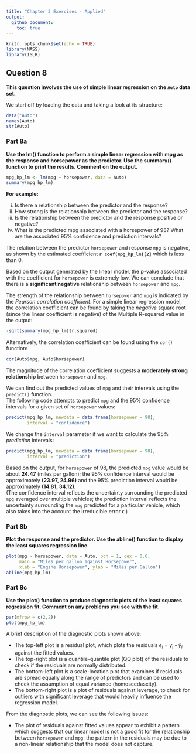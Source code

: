```yaml
---
title: "Chapter 3 Exercises - Applied"
output: 
  github_document:
    toc: true
---
```


```r
knitr::opts_chunk$set(echo = TRUE)
library(MASS)
library(ISLR)
```

## Question 8

**This question involves the use of simple linear regression on the `Auto` data set.**

We start off by loading the data and taking a look at its structure:
```r
data("Auto")
names(Auto)
str(Auto)
```

### Part 8a
**Use the lm() function to perform a simple linear regression with mpg as the response and horsepower as the predictor. Use the summary() function to print the results. Comment on the output.**

```r
mpg_hp_lm <- lm(mpg ~ horsepower, data = Auto)
summary(mpg_hp_lm)
```


**For example:**  

i. Is there a relationship between the predictor and the response?  
ii. How strong is the relationship between the predictor and the response?  
iii. Is the relationship between the predictor and the response positive or negative?  
iv. What is the predicted mpg associated with a horsepower of 98? What are the associated 95% confidence and prediction intervals?  

The relation between the predictor `horsepower` and response `mpg` is negative, as shown by the estimated coefficient **`r coef(mpg_hp_lm)[2]`** which is less than 0. 

Based on the output generated by the linear model, the p-value associated with the coefficient for `horsepower` is extremely low. We can conclude that there is a **significant negative** relationship between `horsepower` and `mpg`.

The strength of the relationship between `horsepower` and `mpg` is indicated by the *Pearson correlation coefficient*. For a simple linear regression model, the correlation coefficient can be found by taking the *negative* square root (since the linear coefficient is negative) of the Multiple R-squared value in the output:
```r
-sqrt(summary(mpg_hp_lm)$r.squared)
```

Alternatively, the correlation coefficient can be found using the `cor()` function:  
```r
cor(Auto$mpg, Auto$horsepower)
```

The magnitude of the correlation coefficient suggests a **moderately strong relationship** between `horsepower` and `mpg`.

We can find out the predicted values of `mpg` and their intervals using the `predict()` function.  
The following code attempts to predict `mpg` and the 95% confidence intervals for a given set of `horsepower` values:
```r
predict(mpg_hp_lm, newdata = data.frame(horsepower = 98), 
        interval = "confidence")
```

We change the `interval` parameter if we want to calculate the 95% *prediction* intervals:
```r
predict(mpg_hp_lm, newdata = data.frame(horsepower = 98), 
        interval = "prediction")
```

Based on the output, for `horsepower` of 98, the predicted `mpg` value would be about **24.47** (miles per gallon); the 95% confidence interval would be approximately **(23.97, 24.96)** and the 95% prediction interval would be approximately **(14.81, 34.12)**.  
(The confidence interval reflects the uncertainty surrounding the predicted `mpg` averaged over multiple vehicles; the prediction interval reflects the uncertainty surrounding the `mpg` predicted for a particular vehicle, which also takes into the account the irreducible error &#1013;.)

### Part 8b
**Plot the response and the predictor. Use the abline() function to display the least squares regression line.**

```r
plot(mpg ~ horsepower, data = Auto, pch = 1, cex = 0.6,
     main = "Miles per gallon against Horsepower",
     xlab = "Engine Horsepower", ylab = "Miles per Gallon")
abline(mpg_hp_lm)
```

### Part 8c
**Use the plot() function to produce diagnostic plots of the least squares regression fit. Comment on any problems you see with the fit.**
```r
par(mfrow = c(2,2))
plot(mpg_hp_lm)
```

A brief description of the diagnostic plots shown above:  

* The top-left plot is a residual plot, which plots the residuals *e~i~ = y~i~ - &#375;~i~* against the fitted values.  
* The top-right plot is a quantile-quantile plot (QQ plot) of the residuals to check if the residuals are normally distributed.  
* The bottom-left plot is a scale-location plot that examines if residuals are spread equally along the range of predictors and can be used to check the assumption of equal variance (homoscedascity).  
* The bottom-right plot is a plot of residuals against leverage, to check for outliers with significant leverage that would heavily influence the regression model.

From the diagnostic plots, we can see the following issues:

* The plot of residuals against fitted values appear to exhibit a pattern which suggests that our linear model is not a good fit for the relationship between `horsepower` and `mpg`: the pattern in the residuals may be due to a non-linear relationship that the model does not capture.